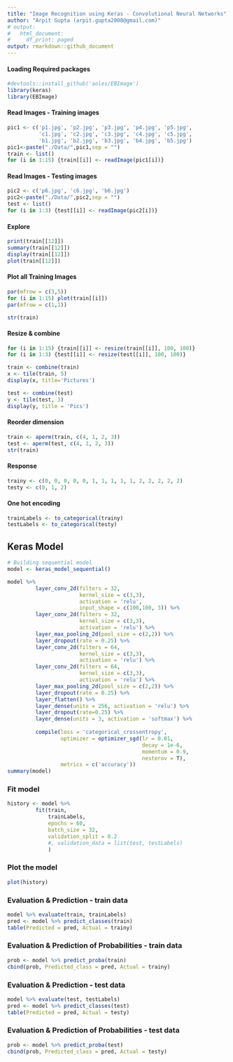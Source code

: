 ```yaml
---
title: "Image Recognition using Keras - Convolutional Neural Networks"
author: "Arpit Gupta (arpit.gupta2008@gmail.com)"
# output:
#   html_document:
#     df_print: paged
output: rmarkdown::github_document
---
```


<style>
    body .main-container {
        max-width: 1200px;  ## change width
    }
</style>

#### Loading Required packages
```r
#devtools::install_github('aoles/EBImage')
library(keras)
library(EBImage)

```

#### Read Images - Training images
```r

pic1 <- c('p1.jpg', 'p2.jpg', 'p3.jpg', 'p4.jpg', 'p5.jpg',
          'c1.jpg', 'c2.jpg', 'c3.jpg', 'c4.jpg', 'c5.jpg',
          'b1.jpg', 'b2.jpg', 'b3.jpg', 'b4.jpg', 'b5.jpg')
pic1<-paste("./Data/",pic1,sep = "")
train <- list()
for (i in 1:15) {train[[i]] <- readImage(pic1[i])}
```

#### Read Images - Testing images
```r
pic2 <- c('p6.jpg', 'c6.jpg', 'b6.jpg')
pic2<-paste("./Data/",pic2,sep = "")
test <- list()
for (i in 1:3) {test[[i]] <- readImage(pic2[i])}
```

#### Explore
```r
print(train[[12]])
summary(train[[12]])
display(train[[12]])
plot(train[[12]])

```

#### Plot all Training Images
```r
par(mfrow = c(3,5))
for (i in 1:15) plot(train[[i]])
par(mfrow = c(1,1))
```


```r
str(train)
```
#### Resize & combine
```r
for (i in 1:15) {train[[i]] <- resize(train[[i]], 100, 100)}
for (i in 1:3) {test[[i]] <- resize(test[[i]], 100, 100)}

train <- combine(train)
x <- tile(train, 5)
display(x, title='Pictures')

```


```r
test <- combine(test)
y <- tile(test, 3)
display(y, title = 'Pics')
```

#### Reorder dimension
```r
train <- aperm(train, c(4, 1, 2, 3))
test <- aperm(test, c(4, 1, 2, 3))
str(train)

```

#### Response
```r
trainy <- c(0, 0, 0, 0, 0, 1, 1, 1, 1, 1, 2, 2, 2, 2, 2)
testy <- c(0, 1, 2)
```


#### One hot encoding
```r
trainLabels <- to_categorical(trainy)
testLabels <- to_categorical(testy)
```

## Keras Model
```r
# Building sequential model
model <- keras_model_sequential()

model %>%
         layer_conv_2d(filters = 32, 
                       kernel_size = c(3,3),
                       activation = 'relu',
                       input_shape = c(100,100, 3)) %>%
         layer_conv_2d(filters = 32,
                       kernel_size = c(3,3),
                       activation = 'relu') %>%
         layer_max_pooling_2d(pool_size = c(2,2)) %>%
         layer_dropout(rate = 0.25) %>%
         layer_conv_2d(filters = 64,
                       kernel_size = c(3,3),
                       activation = 'relu') %>%
         layer_conv_2d(filters = 64,
                       kernel_size = c(3,3),
                       activation = 'relu') %>%
         layer_max_pooling_2d(pool_size = c(2,2)) %>%
         layer_dropout(rate = 0.25) %>%
         layer_flatten() %>%
         layer_dense(units = 256, activation = 'relu') %>%
         layer_dropout(rate=0.25) %>%
         layer_dense(units = 3, activation = 'softmax') %>%
         
         compile(loss = 'categorical_crossentropy',
                 optimizer = optimizer_sgd(lr = 0.01,
                                           decay = 1e-6,
                                           momentum = 0.9,
                                           nesterov = T),
                 metrics = c('accuracy'))
summary(model)

```

### Fit model
```r

history <- model %>%
         fit(train,
             trainLabels,
             epochs = 60,
             batch_size = 32,
             validation_split = 0.2
             #, validation_data = list(test, testLabels)
             )

```

### Plot the model
```r

plot(history)
```

### Evaluation & Prediction - train data
```r

model %>% evaluate(train, trainLabels)
pred <- model %>% predict_classes(train)
table(Predicted = pred, Actual = trainy)
```

### Evaluation & Prediction of Probabilities - train data
```r

prob <- model %>% predict_proba(train)
cbind(prob, Predicted_class = pred, Actual = trainy)
```

### Evaluation & Prediction - test data
```r

model %>% evaluate(test, testLabels)
pred <- model %>% predict_classes(test)
table(Predicted = pred, Actual = testy)
```

### Evaluation & Prediction of Probabilities - test data
```r

prob <- model %>% predict_proba(test)
cbind(prob, Predicted_class = pred, Actual = testy)
```

```r


```


